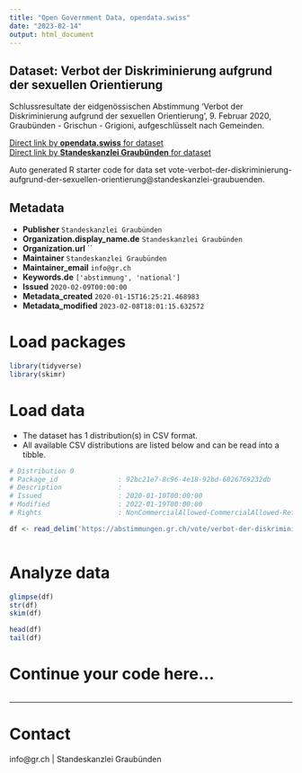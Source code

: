 ```yaml
---
title: "Open Government Data, opendata.swiss"
date: "2023-02-14"
output: html_document
---
```


## Dataset: Verbot der Diskriminierung aufgrund der sexuellen Orientierung

Schlussresultate der eidgenössischen Abstimmung 'Verbot der Diskriminierung aufgrund der sexuellen Orientierung', 9. Februar 2020, Graubünden - Grischun - Grigioni, aufgeschlüsselt nach Gemeinden.

[Direct link by **opendata.swiss** for dataset](https://opendata.swiss/de/dataset/verbot-der-diskriminierung-aufgrund-der-sexuellen-orientierung)<br>
[Direct link by **Standeskanzlei Graubünden** for dataset](https://abstimmungen.gr.ch/vote/verbot-der-diskriminierung-aufgrund-der-sexuellen-orientierung/data)

Auto generated R starter code for data set vote-verbot-der-diskriminierung-aufgrund-der-sexuellen-orientierung@standeskanzlei-graubuenden.

## Metadata

- **Publisher** `Standeskanzlei Graubünden`
- **Organization.display_name.de** `Standeskanzlei Graubünden`
- **Organization.url** ``
- **Maintainer** `Standeskanzlei Graubünden`
- **Maintainer_email** `info@gr.ch`
- **Keywords.de** `['abstimmung', 'national']`
- **Issued** `2020-02-09T00:00:00`
- **Metadata_created** `2020-01-15T16:25:21.468983`
- **Metadata_modified** `2023-02-08T18:01:15.632572`


# Load packages

```r

library(tidyverse)
library(skimr)

```

# Load data

-   The dataset has 1 distribution(s) in CSV format.
-   All available CSV distributions are listed below and can be read into a tibble.

```r

# Distribution 0
# Package_id               : 92bc21e7-8c96-4e18-92bd-6026769232db
# Description              : 
# Issued                   : 2020-01-10T00:00:00
# Modified                 : 2022-01-19T00:00:00
# Rights                   : NonCommercialAllowed-CommercialAllowed-ReferenceRequired

df <- read_delim('https://abstimmungen.gr.ch/vote/verbot-der-diskriminierung-aufgrund-der-sexuellen-orientierung/data-csv')



```

# Analyze data

```r

glimpse(df)
str(df)
skim(df)

head(df)
tail(df)

```

# Continue your code here...

```r

```

------------------------------------------------------------------------

# Contact

info@gr.ch | Standeskanzlei Graubünden
